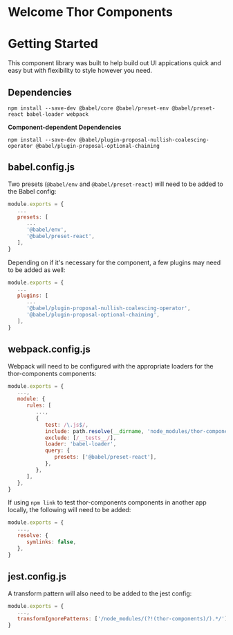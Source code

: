 
<Meta title="Example/Introduction" />

# Welcome Thor Components

# Getting Started

This component library was built to help build out UI appications quick and easy but with flexibility to style however you need.

## Dependencies

`npm install --save-dev @babel/core @babel/preset-env @babel/preset-react babel-loader webpack`

**Component-dependent Dependencies**

`npm install --save-dev @babel/plugin-proposal-nullish-coalescing-operator @babel/plugin-proposal-optional-chaining`

## babel.config.js

Two presets (`@babel/env` and `@babel/preset-react`) will need to be added to the Babel config:

```javascript
module.exports = {
   ...
   presets: [
      ...
      '@babel/env',
      '@babel/preset-react',
   ],
}
```

Depending on if it's necessary for the component, a few plugins may need to be added as well:

```javascript
module.exports = {
   ...
   plugins: [
      ...
      '@babel/plugin-proposal-nullish-coalescing-operator',
      '@babel/plugin-proposal-optional-chaining',
   ],
}
```

## webpack.config.js

Webpack will need to be configured with the appropriate loaders for the thor-components components:

```javascript
module.exports = {
   ...,
   module: {
      rules: [
         ...,
         {
            test: /\.js$/,
            include: path.resolve(__dirname, 'node_modules/thor-components/'),
            exclude: [/__tests__/],
            loader: 'babel-loader',
            query: {
               presets: ['@babel/preset-react'],
            },
         },
      ],
   },
}
```

If using `npm link` to test thor-components components in another app locally, the following will need to be added:

```javascript
module.exports = {
   ...,
   resolve: {
      symlinks: false,
   },
}
```

## jest.config.js

A transform pattern will also need to be added to the jest config:

```javascript
module.exports = {
   ...,
   transformIgnorePatterns: ['/node_modules/(?!(thor-components)/).*/'],
}
```
